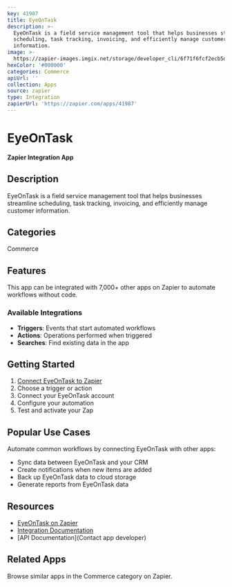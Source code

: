 ```yaml
---
key: 41987
title: EyeOnTask
description: >-
  EyeOnTask is a field service management tool that helps businesses streamline
  scheduling, task tracking, invoicing, and efficiently manage customer
  information.
image: >-
  https://zapier-images.imgix.net/storage/developer_cli/6f71f6fcf2ecb5d76cab3a3cc490d57a_2.png?auto=format%2Ccompress&ixlib=python-3.0.0&q=50
hexColor: '#000000'
categories: Commerce
apiUrl: ''
collection: Apps
source: zapier
type: Integration
zapierUrl: 'https://zapier.com/apps/41987'
---
```

# EyeOnTask

**Zapier Integration App**

## Description

EyeOnTask is a field service management tool that helps businesses streamline scheduling, task tracking, invoicing, and efficiently manage customer information.

## Categories

Commerce

## Features

This app can be integrated with 7,000+ other apps on Zapier to automate workflows without code.

### Available Integrations

- **Triggers**: Events that start automated workflows
- **Actions**: Operations performed when triggered
- **Searches**: Find existing data in the app

## Getting Started

1. [Connect EyeOnTask to Zapier](https://zapier.com/apps/41987)
2. Choose a trigger or action
3. Connect your EyeOnTask account
4. Configure your automation
5. Test and activate your Zap

## Popular Use Cases

Automate common workflows by connecting EyeOnTask with other apps:

- Sync data between EyeOnTask and your CRM
- Create notifications when new items are added
- Back up EyeOnTask data to cloud storage
- Generate reports from EyeOnTask data

## Resources

- [EyeOnTask on Zapier](https://zapier.com/apps/41987)
- [Integration Documentation](https://zapier.com/apps/41987/integrations)
- [API Documentation](Contact app developer)

## Related Apps

Browse similar apps in the Commerce category on Zapier.
